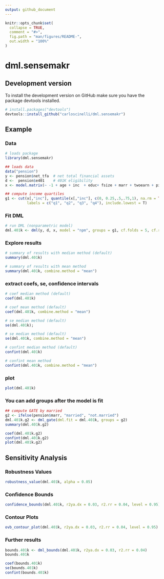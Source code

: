 ```yaml
---
output: github_document
---
```


<!-- README.md is generated from README.Rmd. Please edit that file -->

```r
knitr::opts_chunk$set(
  collapse = TRUE,
  comment = "#>",
  fig.path = "man/figures/README-",
  out.width = "100%"
)
```

# dml.sensemakr

<!-- badges: start -->
<!-- badges: end -->


## Development version

To install the development version on GitHub make sure you have the package devtools installed.

```r
# install.packages("devtools") 
devtools::install_github("carloscinelli/dml.sensemakr")
```



## Example

### Data
```r
# loads package
library(dml.sensemakr)

## loads data
data("pension")
y <- pension$net_tfa  # net total financial assets
d <-  pension$e401    # 401K eligibility
x <- model.matrix(~ -1 + age + inc  + educ+ fsize + marr + twoearn + pira + hown, data = pension)

## compute income quartiles
g1 <- cut(x[,"inc"], quantile(x[,"inc"], c(0, 0.25,.5,.75,1), na.rm = TRUE), 
          labels = c("q1", "q2", "q3", "q4"), include.lowest = T)
```

### Fit DML
```r
# run DML (nonparametric model)
dml.401k <- dml(y, d, x, model = "npm", groups = g1, cf.folds = 5, cf.reps = 5)
```

### Explore results
```r
# summary of results with median method (default)
summary(dml.401k)

# summary of results with mean method
summary(dml.401k, combine.method = "mean")
```

### extract coefs, se, confidence intervals
```r
# coef median method (default)
coef(dml.401k)

# coef mean method (default)
coef(dml.401k, combine.method = "mean")

# se median method (default)
se(dml.401k); 

# se median method (default)
se(dml.401k, combine.method = "mean")

# confint median method (default)
confint(dml.401k) 

# confint mean method
confint(dml.401k, combine.method = "mean")
```



### plot

```r
plot(dml.401k)
```

### You can add groups after the model is fit

```r
## compute GATE by married
g2 <- ifelse(pension$marr, "married", "not.married")
dml.401k.g2 <- dml_gate(dml.fit = dml.401k, groups = g2)
summary(dml.401k.g2)

coef(dml.401k.g2)
confint(dml.401k.g2)
plot(dml.401k.g2)
```

## Sensitivity Analysis

### Robustness Values

```r
robustness_value(dml.401k, alpha = 0.05)
```
### Confidence Bounds

```r
confidence_bounds(dml.401k, r2ya.dx = 0.03, r2.rr = 0.04, level = 0.95)
```

### Contour Plots

```r
ovb_contour_plot(dml.401k, r2ya.dx = 0.03, r2.rr = 0.04, level = 0.95)
```


### Further results

```r
bounds.401k <- dml_bounds(dml.401k, r2ya.dx = 0.03, r2.rr = 0.04)
bounds.401k
```

```r
coef(bounds.401k)
se(bounds.401k)
confint(bounds.401k)
```

